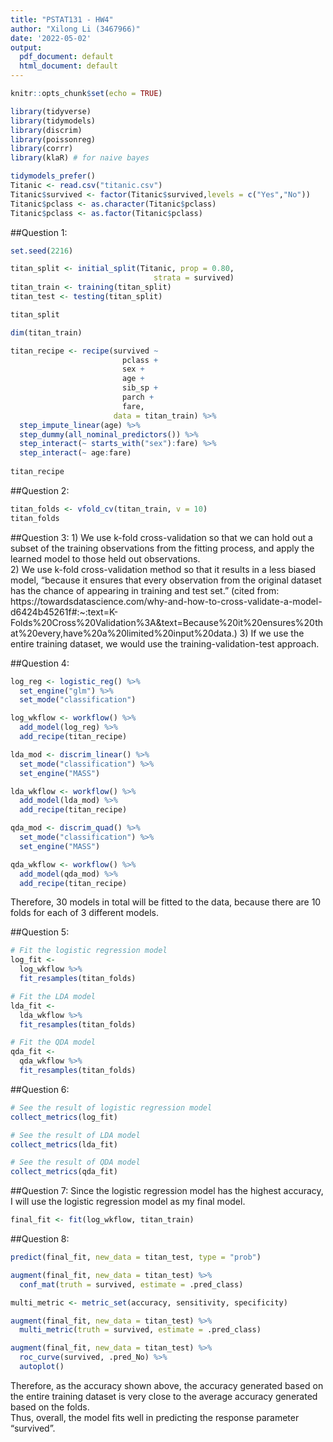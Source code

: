 ```yaml
---
title: "PSTAT131 - HW4"
author: "Xilong Li (3467966)"
date: '2022-05-02'
output:
  pdf_document: default
  html_document: default
---
```


```r
knitr::opts_chunk$set(echo = TRUE)
```

```r
library(tidyverse)
library(tidymodels)
library(discrim)
library(poissonreg)
library(corrr)
library(klaR) # for naive bayes

tidymodels_prefer()
Titanic <- read.csv("titanic.csv")
Titanic$survived <- factor(Titanic$survived,levels = c("Yes","No"))
Titanic$pclass <- as.character(Titanic$pclass)
Titanic$pclass <- as.factor(Titanic$pclass)
```

##Question 1:
```r
set.seed(2216)

titan_split <- initial_split(Titanic, prop = 0.80,
                                strata = survived)
titan_train <- training(titan_split)
titan_test <- testing(titan_split)

titan_split

dim(titan_train)

titan_recipe <- recipe(survived ~ 
                         pclass +
                         sex + 
                         age + 
                         sib_sp + 
                         parch + 
                         fare,
                       data = titan_train) %>% 
  step_impute_linear(age) %>% 
  step_dummy(all_nominal_predictors()) %>% 
  step_interact(~ starts_with("sex"):fare) %>% 
  step_interact(~ age:fare)
  
titan_recipe
```

##Question 2:
```r
titan_folds <- vfold_cv(titan_train, v = 10)
titan_folds
```

##Question 3:
1) We use k-fold cross-validation so that we can hold out a subset of the training observations from the fitting process, and apply the learned model to those held out observations.    
2) We use k-fold cross-validation method so that it results in a less biased model, "because it ensures that every observation from the original dataset has the chance of appearing in training and test set." (cited from: https://towardsdatascience.com/why-and-how-to-cross-validate-a-model-d6424b45261f#:~:text=K-Folds%20Cross%20Validation%3A&text=Because%20it%20ensures%20that%20every,have%20a%20limited%20input%20data.)
3) If we use the entire training dataset, we would use the training-validation-test approach.

##Question 4:
```r
log_reg <- logistic_reg() %>% 
  set_engine("glm") %>% 
  set_mode("classification")

log_wkflow <- workflow() %>% 
  add_model(log_reg) %>% 
  add_recipe(titan_recipe)
```
```r
lda_mod <- discrim_linear() %>% 
  set_mode("classification") %>% 
  set_engine("MASS")

lda_wkflow <- workflow() %>% 
  add_model(lda_mod) %>% 
  add_recipe(titan_recipe)
```
```r
qda_mod <- discrim_quad() %>% 
  set_mode("classification") %>% 
  set_engine("MASS")

qda_wkflow <- workflow() %>% 
  add_model(qda_mod) %>% 
  add_recipe(titan_recipe)
```
Therefore, 30 models in total will be fitted to the data, because there are 10 folds for each of 3 different models.

##Question 5:
```r
# Fit the logistic regression model
log_fit <- 
  log_wkflow %>% 
  fit_resamples(titan_folds)

# Fit the LDA model
lda_fit <- 
  lda_wkflow %>% 
  fit_resamples(titan_folds)

# Fit the QDA model
qda_fit <- 
  qda_wkflow %>% 
  fit_resamples(titan_folds)
```


##Question 6:
```r
# See the result of logistic regression model
collect_metrics(log_fit)

# See the result of LDA model
collect_metrics(lda_fit)

# See the result of QDA model
collect_metrics(qda_fit)
```

##Question 7:
Since the logistic regression model has the highest accuracy, I will use the logistic regression model as my final model.

```r
final_fit <- fit(log_wkflow, titan_train)
```
##Question 8:
```r

predict(final_fit, new_data = titan_test, type = "prob")

augment(final_fit, new_data = titan_test) %>%
  conf_mat(truth = survived, estimate = .pred_class) 

multi_metric <- metric_set(accuracy, sensitivity, specificity)

augment(final_fit, new_data = titan_test) %>%
  multi_metric(truth = survived, estimate = .pred_class)

augment(final_fit, new_data = titan_test) %>%
  roc_curve(survived, .pred_No) %>%
  autoplot()
```
Therefore, as the accuracy shown above, the accuracy generated based on the entire training dataset is very close to the average accuracy generated based on the folds.       
Thus, overall, the model fits well in predicting the response parameter "survived".
